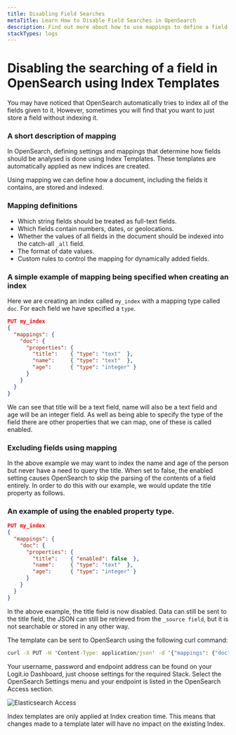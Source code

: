 ```yaml
---
title: Disabling Field Searches
metaTitle: Learn How to Disable Field Searches in OpenSearch
description: Find out more about how to use mappings to define a field as non-searchable in OpenSearch in this article from Logit.io
stackTypes: logs
---
```


# Disabling the searching of a field in OpenSearch using Index Templates

You may have noticed that OpenSearch automatically tries to index all 
of the fields given to it. However, sometimes you will find that 
you want to just store a field without indexing it.

### A short description of mapping

In OpenSearch, defining settings and mappings that determine how fields 
should be analysed is done using Index Templates. These templates are 
automatically applied as new indices are created.

Using mapping we can define how a document, including the fields it contains, are stored and indexed.

### Mapping definitions

- Which string fields should be treated as full-text fields.
- Which fields contain numbers, dates, or geolocations.
- Whether the values of all fields in the document should be indexed into the catch-all `_all` field.
- The format of date values.
- Custom rules to control the mapping for dynamically added fields.

### A simple example of mapping being specified when creating an index

Here we are creating an index called `my_index` with a mapping type called `doc`. 
For each field we have specified a `type`.

```json copy
PUT my_index 
{
  "mappings": {
    "doc": { 
      "properties": { 
        "title":    { "type": "text"  }, 
        "name":     { "type": "text"  }, 
        "age":      { "type": "integer" }
      }
    }
  }
}
```

We can see that title will be a text field, name will also be a text 
field and age will be an integer field. As well as being able to 
specify the type of the field there are other properties that 
we can map, one of these is called enabled.

### Excluding fields using mapping

In the above example we may want to index the name and age of the 
person but never have a need to query the title. When set to false, 
the enabled setting causes OpenSearch to skip the parsing of the 
contents of a field entirely. In order to do this with our example, 
we would update the title property as follows.

### An example of using the enabled property type.

```json copy
PUT my_index 
{
  "mappings": {
    "doc": { 
      "properties": { 
        "title":    { "enabled": false  }, 
        "name":     { "type": "text"  }, 
        "age":      { "type": "integer" }
      }
    }
  }
}
```

In the above example, the title field is now disabled. Data can still be 
sent to the title field, the JSON can still be retrieved from the `_source field`, 
but it is not searchable or stored in any other way.

The template can be sent to OpenSearch using the following curl command:

```cmd copy
curl -X PUT -H 'Content-Type: application/json' -d '{"mappings": {"doc":{"properties":{"title":{"enabled": false}, "name":{"type": "text"}, "age":{ "type": "integer" }}}}}' https://your-username:your-password@your-endpoint-address/my_index
```

Your username, password and endpoint address can be found on your Logit.io 
Dashboard, just choose settings for the required Stack. Select the 
OpenSearch Settings menu and your endpoint is listed in the OpenSearch Access section.

![Elasticsearch Access](@/images/help/log-management/ingestion-pipelines/elasticsearch-access.png)

<Callout type="info">
  Index templates are only applied at Index creation time. This means 
  that changes made to a template later will have no impact on the existing Index.
</Callout>